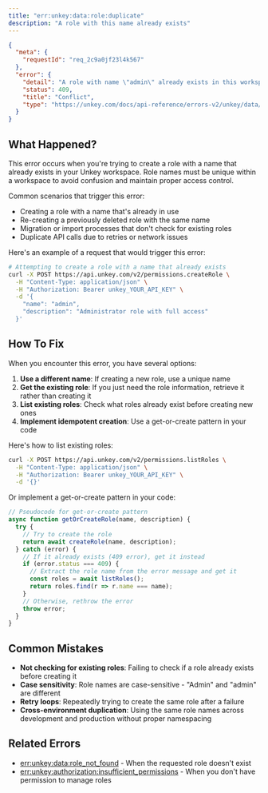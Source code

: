 ```yaml
---
title: "err:unkey:data:role:duplicate"
description: "A role with this name already exists"
---
```



```json Example
{
  "meta": {
    "requestId": "req_2c9a0jf23l4k567"
  },
  "error": {
    "detail": "A role with name \"admin\" already exists in this workspace",
    "status": 409,
    "title": "Conflict",
    "type": "https://unkey.com/docs/api-reference/errors-v2/unkey/data/role/duplicate"
  }
}
```

## What Happened?

This error occurs when you're trying to create a role with a name that already exists in your Unkey workspace. Role names must be unique within a workspace to avoid confusion and maintain proper access control.

Common scenarios that trigger this error:
- Creating a role with a name that's already in use
- Re-creating a previously deleted role with the same name
- Migration or import processes that don't check for existing roles
- Duplicate API calls due to retries or network issues

Here's an example of a request that would trigger this error:

```bash
# Attempting to create a role with a name that already exists
curl -X POST https://api.unkey.com/v2/permissions.createRole \
  -H "Content-Type: application/json" \
  -H "Authorization: Bearer unkey_YOUR_API_KEY" \
  -d '{
    "name": "admin",
    "description": "Administrator role with full access"
  }'
```

## How To Fix

When you encounter this error, you have several options:

1. **Use a different name**: If creating a new role, use a unique name
2. **Get the existing role**: If you just need the role information, retrieve it rather than creating it
3. **List existing roles**: Check what roles already exist before creating new ones
4. **Implement idempotent creation**: Use a get-or-create pattern in your code

Here's how to list existing roles:

```bash
curl -X POST https://api.unkey.com/v2/permissions.listRoles \
  -H "Content-Type: application/json" \
  -H "Authorization: Bearer unkey_YOUR_API_KEY" \
  -d '{}'
```

Or implement a get-or-create pattern in your code:

```javascript
// Pseudocode for get-or-create pattern
async function getOrCreateRole(name, description) {
  try {
    // Try to create the role
    return await createRole(name, description);
  } catch (error) {
    // If it already exists (409 error), get it instead
    if (error.status === 409) {
      // Extract the role name from the error message and get it
      const roles = await listRoles();
      return roles.find(r => r.name === name);
    }
    // Otherwise, rethrow the error
    throw error;
  }
}
```

## Common Mistakes

- **Not checking for existing roles**: Failing to check if a role already exists before creating it
- **Case sensitivity**: Role names are case-sensitive - "Admin" and "admin" are different
- **Retry loops**: Repeatedly trying to create the same role after a failure
- **Cross-environment duplication**: Using the same role names across development and production without proper namespacing

## Related Errors
- [err:unkey:data:role_not_found](./role_not_found) - When the requested role doesn't exist
- [err:unkey:authorization:insufficient_permissions](../authorization/insufficient_permissions) - When you don't have permission to manage roles